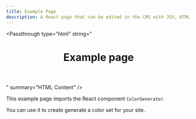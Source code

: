 ```yaml
---
title: Example Page
description: A React page that can be edited in the CMS with JSX, HTML and MDX content. 
---
```


<Passthrough type="html" string="
  <div class='theme-doc-markdown markdown'>
    <header>
      <h1>Example page</h1>
    </header>
  </div>
" summary="HTML Content" />

This example page imports the React component `ColorGenerator`.

You can use it to create generate a color set for your site.

<Passthrough type="jsx" string="import ColorGenerator from '@site/src/components/ColorGenerator';" summary="Import Statement (hidden)" />

<Passthrough type="jsx" string="<ColorGenerator />" summary="JSX Component" />

